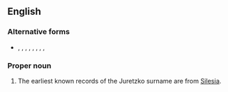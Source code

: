 ==English==

===Alternative forms===
* {{l|en|Juretzka}}, {{l|en|Juretzki}}, {{l|en|Joretzko}}, {{l|en|Joreczka}}, {{l|en|Jureczko}}, {{l|en|Juretschko}}, {{l|en|Jureczka}}, {{l|en|Jureczki}}, {{l|en|Jurecsko}}

===Proper noun===
{{en-proper noun}}

# {{surname|lang=en}} The earliest known records of the Juretzko surname are from [[Silesia]].